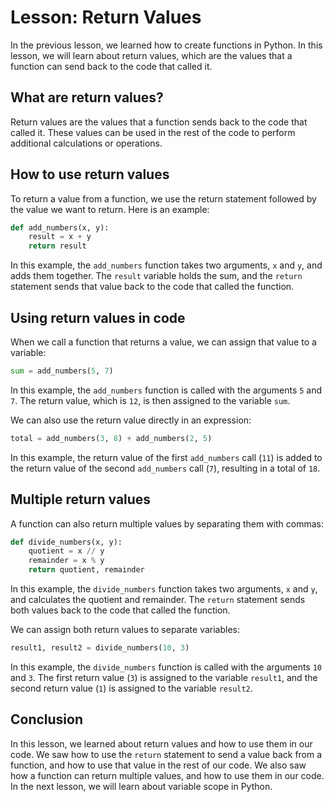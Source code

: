 # Lesson: Return Values

In the previous lesson, we learned how to create functions in Python. In this lesson, we will learn about return values, which are the values that a function can send back to the code that called it.

## What are return values?

Return values are the values that a function sends back to the code that called it. These values can be used in the rest of the code to perform additional calculations or operations.

## How to use return values

To return a value from a function, we use the return statement followed by the value we want to return. Here is an example:

```python
def add_numbers(x, y):
    result = x + y
    return result
```

In this example, the `add_numbers` function takes two arguments, `x` and `y`, and adds them together. The `result` variable holds the sum, and the `return` statement sends that value back to the code that called the function.

## Using return values in code

When we call a function that returns a value, we can assign that value to a variable:

```python
sum = add_numbers(5, 7)
```

In this example, the `add_numbers` function is called with the arguments `5` and `7`. The return value, which is `12`, is then assigned to the variable `sum`.

We can also use the return value directly in an expression:

```python
total = add_numbers(3, 8) + add_numbers(2, 5)
```

In this example, the return value of the first `add_numbers` call (`11`) is added to the return value of the second `add_numbers` call (`7`), resulting in a total of `18`.

## Multiple return values

A function can also return multiple values by separating them with commas:

```python
def divide_numbers(x, y):
    quotient = x // y
    remainder = x % y
    return quotient, remainder
```

In this example, the `divide_numbers` function takes two arguments, `x` and `y`, and calculates the quotient and remainder. The `return` statement sends both values back to the code that called the function.

We can assign both return values to separate variables:

```python
result1, result2 = divide_numbers(10, 3)
```

In this example, the `divide_numbers` function is called with the arguments `10` and `3`. The first return value (`3`) is assigned to the variable `result1`, and the second return value (`1`) is assigned to the variable `result2`.

## Conclusion

In this lesson, we learned about return values and how to use them in our code. We saw how to use the `return` statement to send a value back from a function, and how to use that value in the rest of our code. We also saw how a function can return multiple values, and how to use them in our code. In the next lesson, we will learn about variable scope in Python.